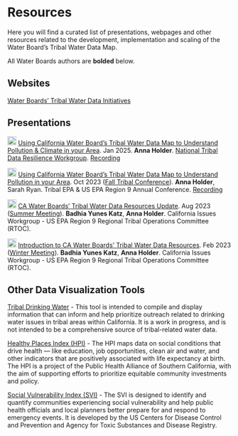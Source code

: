 # Resources

Here you will find a curated list of presentations, webpages and other resources related to the development, implementation and scaling of the Water Board's Tribal Water Data Map.

All Water Boards authors are **bolded** below.

## Websites

[Water Boards' Tribal Water Data Initiatives](https://www.waterboards.ca.gov/resources/oima/tribal_water_data_initiatives/)

## Presentations

<img src="https://raw.githubusercontent.com/FortAwesome/Font-Awesome/6.x/svgs/regular/file-powerpoint.svg" height="20"/> [Using California Water Board's Tribal Water Data Map to Understand Pollution & Climate in your Area](https://drive.google.com/file/d/1fJSZywbhhlgFK6H-LSwDVOmc_iJZEErZ/view?usp=sharing). Jan 2025. **Anna Holder**. [National Tribal Data Resilience Workgroup](https://tribalclimatehealth.org/tools-resources/data-development/). [Recording](https://youtu.be/im4xqnCkJ90?si=j6hubFR5mtjhcI7y&t=793)

<img src="https://raw.githubusercontent.com/FortAwesome/Font-Awesome/6.x/svgs/regular/file-powerpoint.svg" height="20"/> [Using California Water Board's Tribal Water Data Map to Understand Pollution in your Area](https://drive.google.com/file/d/11xj_Bj4m9MeaVkGYySrKZOR-KEZCJh9x/view?usp=sharing). Oct 2023 ([Fall Tribal Conference](https://tribalepa.com/2023-conference/)). **Anna Holder**, Sarah Ryan. Tribal EPA & US EPA Region 9 Annual Conference. [Recording](https://youtu.be/5s0AfEzw2_s?si=HAj_03DC3PDUnfHp&t=185)

<img src="https://raw.githubusercontent.com/FortAwesome/Font-Awesome/6.x/svgs/regular/file-powerpoint.svg" height="20"/> [CA Water Boards' Tribal Water Data Resources Update](https://docs.google.com/presentation/d/1-K_To1xSz9-GATblLJswJyQCUD0pcI1QFzAo591XVNk/edit?usp=sharing). Aug 2023 ([Summer Meeting](https://www.epa.gov/tribal-pacific-sw/region-9-rtoc-meeting-materials-summer-2023)). **Badhia Yunes Katz**, **Anna Holder**. California Issues Workgroup - US EPA Region 9 Regional Tribal Operations Committee (RTOC).

<img src="https://raw.githubusercontent.com/FortAwesome/Font-Awesome/6.x/svgs/regular/file-powerpoint.svg" height="20"/> [Introduction to CA Water Boards' Tribal Water Data Resources](https://docs.google.com/presentation/d/1Xtgz76_KohNsLFq_sAtnEgPza8lrJs9CeJX2bvSngow/edit?usp=sharing). Feb 2023 ([Winter Meeting](https://www.epa.gov/tribal-pacific-sw/region-9-rtoc-meeting-winter-2023)). **Badhia Yunes Katz**, **Anna Holder**. California Issues Workgroup - US EPA Region 9 Regional Tribal Operations Committee (RTOC).

## Other Data Visualization Tools

[Tribal Drinking Water](https://cawaterdatadive.shinyapps.io/ca-tribal-data/) - This tool is intended to compile and display information that can inform and help prioritize outreach related to drinking water issues in tribal areas within California. It is a work in progress, and is not intended to be a comprehensive source of tribal-related water data.

[Healthy Places Index (HPI)](https://map.healthyplacesindex.org/?) - The HPI maps data on social conditions that drive health — like education, job opportunities, clean air and water, and other indicators that are positively associated with life expectancy at birth. The HPI is a project of the Public Health Alliance of Southern California, with the aim of supporting efforts to prioritize equitable community investments and policy.

[Social Vulnerability Index (SVI)](https://www.atsdr.cdc.gov/placeandhealth/svi/interactive_map.html) - The SVI is designed to identify and quantify communities experiencing social vulnerability and help public health officials and local planners better prepare for and respond to emergency events. It is developed by the US Centers for Disease Control and Prevention and Agency for Toxic Substances and Disease Registry.
